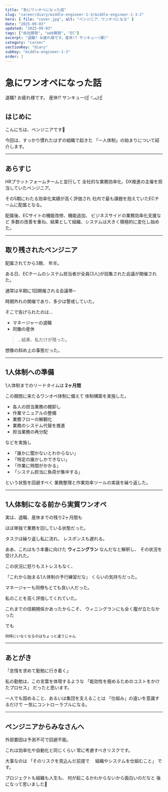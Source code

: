 ```yaml
---
title: "急にワンオペになった話"
slug: "career/diary/middle-engineer-1-3/middle-engineer-1-3-2"
hero: { file: "cover.jpg", alt: "ペンジニア、ワンオペになる" }
date: "2025-09-03"
updated: "2025-09-03"
tags: ["自社開発", "web開発", "EC"]
excerpt: "退職? お疲れ様です。産休!? サンキュー(爆)"
category: "career"
sectionKey: "diary"
subKey: "middle-engineer-1-3"
order: 2
---
```


# 急にワンオペになった話

退職? お疲れ様です。
産休!? サンキュー(☝ ؽڡ؟)☝

## はじめに

こんにちは、ペンジニアです🐧

今回は、すっかり慣れたはずの組織で起きた
「一人体制」の始まりについて紹介します。

---

## あらすじ

HRプラットフォームチームと並行して
全社的な業務効率化、DX推進の主催を担当していたペンジニア。

その5期にわたる効率化実績が高く評価され
社内で最も課題を抱えていたECチームに配属となる。

配属後、ECサイトの機能改修、機能追加、
ビジネスサイドの業務効率化支援など
多数の改善を重ね、結果として組織、システムは大きく積極的に変化し始めた。

---

## 取り残されたペンジニア

配属されてから3期、 年半。

ある日、ECチームのシステム担当者が全員(3人)が招集された会議が開催された。

通常は半期に1回開催される会議帯─

時期外れの開催であり、多少は警戒していた。

そこで告げられたのは…

* マネージャーの退職
* 同働の産休


> …結果、私だけが残った。


想像の斜め上の事態だった。

---

## 1人体制への準備

1人体制までのリードタイムは **2ヶ月間**


この期間に来たるワンオペ体制に備えて
体制構築を実施した。

- 各人の担当業務の棚卸し
- 作業マニュアルの整備
- 業務フローの解観化
- 業務のシステム代替を推進
- 担当業務の再分配

などを実施し

- 「誰かに聞かないとわからない」
- 「特定の誰かしかできない」
- 「作業に時間がかかる」
- 「システム担当に負荷が集中する」

という状態を回避すべく
業務整理と作業効率ツールの実装を繰り返した。

---

## 1人体制になる前から実質ワンオペ

実は、退職、産休までの残り2ヶ月間も

ほぼ単独で業務を回している状態だった。

タスクは繰り返し私に流れ、
レスポンスも遅れる。

ああ、これはもう本番に向けた
**ウィニングラン** なんだなと解釈し、
その状況を受け入れた。

この状況に怒りもストレスもなく、 

「これから始まる1人体制の予行練習だな」 
くらいの気持ちだった。

マネージャーも同僚もとても良い人だった。

私のことを高く評価してくれていた。 

これまでの信頼関係かあったからこそ、 
ウィニングランにも全く腹が立たなかった

でも

```
同時にいなくなるのはちょっと違うじゃん
```

---

## あとがき

「怠惰を求めて勤勉に行き着く」

私の勤勉は、この言葉を体現するような
「能効性を極めるためのコストをかけたプロセス」
だったと思います。

一人でも固めること、あるいは集団を支えることは
「仕組み」の違いを意識するだけで
一気にコントローラブルになる。

---

## ペンジニアからみなさんへ

外部要因は予測不可で回避不能。

これは効率化や自動化と同じくらい
常に考慮すべきリスクです。

大事なのは
「そのリスクを見込んだ前提で
　組織やシステムを仕組むこと」
です。

プロジェクトも組織も人生も、
何が起こるかわからないから面白いのだなと
後になって思いました🐧
